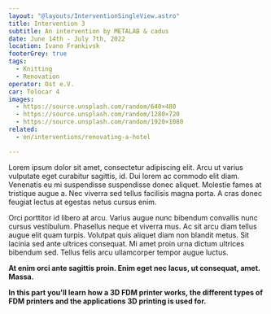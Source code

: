 ```yaml
---
layout: "@layouts/InterventionSingleView.astro"
title: Intervention 3
subtitle: An intervention by METALAB & cadus
date: June 14th - July 7th, 2022
location: Ivano Frankivsk
footerGrey: true
tags: 
  - Knitting
  - Renovation
operator: Ost e.V.
car: Tolocar 4
images:
  - https://source.unsplash.com/random/640×480
  - https://source.unsplash.com/random/1280×720
  - https://source.unsplash.com/random/1920×1080
related:
  - en/interventions/renovating-a-hotel

---
```

Lorem ipsum dolor sit amet, consectetur adipiscing elit. Arcu ut varius vulputate eget curabitur sagittis, id. Dui lorem ac commodo elit diam. Venenatis eu mi suspendisse suspendisse donec aliquet. Molestie fames at tristique augue a. Nec viverra sed tellus facilisis magna porta. A cras donec feugiat lectus at egestas netus cursus enim.

Orci porttitor id libero at arcu. Varius augue nunc bibendum convallis nunc cursus vestibulum. Phasellus neque et viverra mus. Ac sit arcu diam tellus augue elit quam turpis. Volutpat quis aliquet diam non blandit metus. Sit lacinia sed ante ultrices consequat. Mi amet proin urna dictum ultrices bibendum sed. Tellus felis arcu ullamcorper tempor augue luctus.

**At enim orci ante sagittis proin. Enim eget nec lacus, ut consequat, amet. Massa.**

**In this part you'll learn how a 3D FDM printer works, the different types of FDM printers and the applications 3D printing is used for.** 